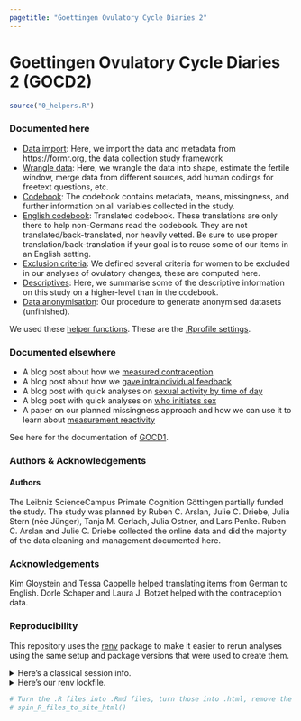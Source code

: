```yaml
---
pagetitle: "Goettingen Ovulatory Cycle Diaries 2"
---
```


# Goettingen Ovulatory Cycle Diaries 2 (GOCD2)

```r
source("0_helpers.R")
```

### Documented here
- [Data import](0_import_data.html): Here, we import the data and metadata from https://formr.org, the data collection study framework
- [Wrangle data](0_wrangle_data.html): Here, we wrangle the data into shape, estimate the fertile window, merge data from different sources, add human codings for freetext questions, etc.
- [Codebook](2_codebook.html): The codebook contains metadata, means, missingness, and further information on all variables collected in the study.
- [English codebook](2_codebook.html): Translated codebook. These translations are only there to help non-Germans read the codebook. They are not translated/back-translated, nor heavily vetted. Be sure to use proper translation/back-translation if your goal is to reuse some of our items in an English setting.
- [Exclusion criteria](1_exclusion.html): We defined several criteria for women to be excluded in our analyses of ovulatory changes, these are computed here.
- [Descriptives](1_descriptives.html): Here, we summarise some of the descriptive information on this study on a higher-level than in the codebook.
- [Data anonymisation](3_anonymise_data.html): Our procedure to generate anonymised datasets (unfinished).

We used these [helper functions](0_helpers.html). These are the [.Rprofile settings](Rprofile.html).

###  Documented elsewhere

- A blog post about how we [measured contraception](https://rubenarslan.github.io/posts/2019-04-02-measuring-contraception/)
- A blog post about how we [gave intraindividual feedback](https://rubenarslan.github.io/posts/2019-03-13-intra-individual-feedback/)
- A blog post with quick analyses on [sexual activity by time of day](https://rubenarslan.github.io/posts/2019-04-08-sex-by-day-and-by-night/)
- A blog post with quick analyses on [who initiates sex](https://rubenarslan.github.io/posts/2019-04-21-who-initiates/)
- A paper on our planned missingness approach and how we can use it to learn about [measurement reactivity](https://psyarxiv.com/va8bx/)


See here for the documentation of [GOCD1](https://rubenarslan.github.io/ovulatory_shifts).

### Authors & Acknowledgements

#### Authors
The Leibniz ScienceCampus Primate Cognition Göttingen partially funded the study. The study was planned by Ruben C. Arslan, Julie C. Driebe, Julia Stern (née Jünger), Tanja M. Gerlach, Julia Ostner, and Lars Penke. Ruben C. Arslan and Julie C. Driebe collected the online data and did the majority of the data cleaning and management documented here.

### Acknowledgements
Kim Gloystein and Tessa Cappelle helped translating items from German to English.
Dorle Schaper and Laura J. Botzet helped with the contraception data.

### Reproducibility
This repository uses the [renv](https://rstudio.github.io/renv/) package to make
it easier to rerun analyses using the same setup and package versions that were
used to create them.

<details><summary>Here's a classical session info.</summary>

```r
library(codebook)
library(tidylog)
library(testthat)
library(genderizeR)
library(UpSetR)
sessionInfo()
```

</details>

<details><summary>Here's our renv lockfile.</summary>

```r
cat(readLines("renv.lock"), sep = "\n")
```
</details>

```r
# Turn the .R files into .Rmd files, turn those into .html, remove the .Rmd files
# spin_R_files_to_site_html()
```

